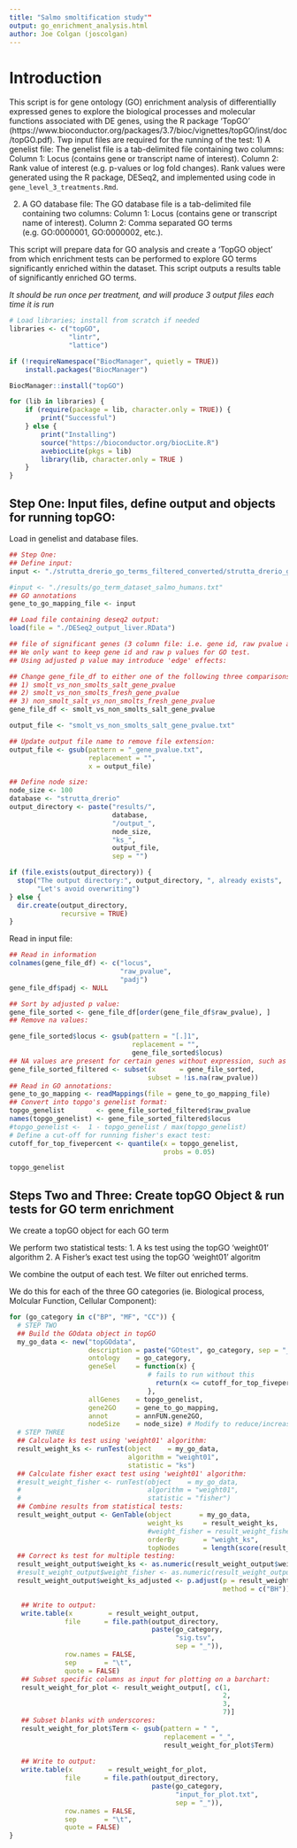 ```yaml
---
title: "Salmo smoltification study""
output: go_enrichment_analysis.html
author: Joe Colgan (joscolgan)  
---
```


# Introduction
This script is for gene ontology (GO) enrichment analysis of differentiallly expressed genes to explore the biological processes and molecular functions associated with DE genes, using the R package 'TopGO' (https://www.bioconductor.org/packages/3.7/bioc/vignettes/topGO/inst/doc/topGO.pdf).
Twp input files are required for the running of the test:
1) A genelist file:
The genelist file is a tab-delimited file containing two columns:
Column 1: Locus (contains gene or transcript name of interest).
Column 2: Rank value of interest (e.g. p-values or log fold changes).
Rank values were generated using the R package, DESeq2, and implemented using code in ```gene_level_3_treatments.Rmd```.

2) A GO database file:
The GO database file is a tab-delimited file containing two columns:
Column 1: Locus (contains gene or transcript name of interest).
Column 2: Comma separated GO terms (e.g. GO:0000001, GO:0000002, etc.).

This script will prepare data for GO analysis and create a 'TopGO object' from which enrichment tests can be performed to explore GO terms significantly enriched within the dataset.
This script outputs a results table of significantly enriched GO terms.

*It should be run once per treatment, and will produce 3 output files each time it is run*

```r
# Load libraries; install from scratch if needed
libraries <- c("topGO",
               "lintr",
               "lattice")

if (!requireNamespace("BiocManager", quietly = TRUE))
    install.packages("BiocManager")

BiocManager::install("topGO")

for (lib in libraries) {
    if (require(package = lib, character.only = TRUE)) {
        print("Successful")
    } else {
        print("Installing")
        source("https://bioconductor.org/biocLite.R")
        avebiocLite(pkgs = lib)
        library(lib, character.only = TRUE )
    }
}
```

## Step One: Input files, define output and objects for running topGO:
Load in genelist and database files.


```r
## Step One:
## Define input:
input <- "./strutta_drerio_go_terms_filtered_converted/strutta_drerio_go_terms_filtered_converted.txt"

#input <- "./results/go_term_dataset_salmo_humans.txt"
## GO annotations
gene_to_go_mapping_file <- input

## Load file containing deseq2 output:
load(file = "./DESeq2_output_liver.RData")

## file of significant genes (3 column file: i.e. gene id, raw pvalue and adjusted p value) file:
## We only want to keep gene id and raw p values for GO test.
## Using adjusted p value may introduce 'edge' effects:

## Change gene_file_df to either one of the following three comparisons:
## 1) smolt_vs_non_smolts_salt_gene_pvalue
## 2) smolt_vs_non_smolts_fresh_gene_pvalue
## 3) non_smolt_salt_vs_non_smolts_fresh_gene_pvalue
gene_file_df <- smolt_vs_non_smolts_salt_gene_pvalue

output_file <- "smolt_vs_non_smolts_salt_gene_pvalue.txt"

## Update output file name to remove file extension:
output_file <- gsub(pattern = "_gene_pvalue.txt",
                    replacement = "",
                    x = output_file)

## Define node size:
node_size <- 100
database <- "strutta_drerio"
output_directory <- paste("results/",
                          database,
                          "/output_",
                          node_size,
                          "ks_",
                          output_file,
                          sep = "")

if (file.exists(output_directory)) {
  stop("The output directory:", output_directory, ", already exists",
       "Let's avoid overwriting")
} else {
  dir.create(output_directory,
             recursive = TRUE)
}
```

Read in input file:

```r
## Read in information
colnames(gene_file_df) <- c("locus",
                            "raw_pvalue",
                            "padj")
gene_file_df$padj <- NULL

## Sort by adjusted p value:
gene_file_sorted <- gene_file_df[order(gene_file_df$raw_pvalue), ]
## Remove na values:

gene_file_sorted$locus <- gsub(pattern = "[.]1",
                               replacement = "",
                               gene_file_sorted$locus)
## NA values are present for certain genes without expression, such as tRNAs:
gene_file_sorted_filtered <- subset(x      = gene_file_sorted,
                                   subset = !is.na(raw_pvalue))
## Read in GO annotations:
gene_to_go_mapping <- readMappings(file = gene_to_go_mapping_file)
## Convert into topgo's genelist format:
topgo_genelist        <- gene_file_sorted_filtered$raw_pvalue
names(topgo_genelist) <- gene_file_sorted_filtered$locus
#topgo_genelist <-  1 - topgo_genelist / max(topgo_genelist)
# Define a cut-off for running fisher's exact test:
cutoff_for_top_fivepercent <- quantile(x = topgo_genelist,
                                       probs = 0.05)

topgo_genelist
```

## Steps Two and Three: Create topGO Object & run tests for GO term enrichment

We create a topGO object for each GO term

We perform two statistical tests:
1. A ks test using the topGO 'weight01' algorithm
2. A Fisher's exact test using the topGO 'weight01' algoritm

We combine the output of each test.
We filter out enriched terms.

We do this for each of the three GO categories (ie. Biological process, Molcular Function, Cellular Component):

```r
for (go_category in c("BP", "MF", "CC")) {
  # STEP TWO
  ## Build the GOdata object in topGO
  my_go_data <- new("topGOdata",
                    description = paste("GOtest", go_category, sep = "_"),
                    ontology    = go_category,
                    geneSel     = function(x) {
                                   # fails to run without this
                                     return(x <= cutoff_for_top_fivepercent)
                                   },
                    allGenes    = topgo_genelist,
                    gene2GO     = gene_to_go_mapping,
                    annot       = annFUN.gene2GO,
                    nodeSize    = node_size) # Modify to reduce/increase stringency.
  # STEP THREE
  ## Calculate ks test using 'weight01' algorithm:
  result_weight_ks <- runTest(object    = my_go_data,
                              algorithm = "weight01",
                              statistic = "ks")
  ## Calculate fisher exact test using 'weight01' algorithm:
  #result_weight_fisher <- runTest(object    = my_go_data,
  #                                algorithm = "weight01",
  #                                statistic = "fisher")
  ## Combine results from statistical tests:
  result_weight_output <- GenTable(object       = my_go_data,
                                   weight_ks     = result_weight_ks,
                                   #weight_fisher = result_weight_fisher,
                                   orderBy       = "weight_ks",
                                   topNodes      = length(score(result_weight_ks)))
  ## Correct ks test for multiple testing:
  result_weight_output$weight_ks <- as.numeric(result_weight_output$weight_ks)
  #result_weight_output$weight_fisher <- as.numeric(result_weight_output$weight_fisher)
  result_weight_output$weight_ks_adjusted <- p.adjust(p = result_weight_output$weight_ks,
                                                      method = c("BH"))

   ## Write to output:
   write.table(x         = result_weight_output,
              file      = file.path(output_directory,
                                    paste(go_category,
                                          "sig.tsv",
                                          sep = "_")),
              row.names = FALSE,
              sep       = "\t",
              quote = FALSE)
   ## Subset specific columns as input for plotting on a barchart:
   result_weight_for_plot <- result_weight_output[, c(1,
                                                      2,
                                                      3,
                                                      7)]
   ## Subset blanks with underscores:
   result_weight_for_plot$Term <- gsub(pattern = " ",
                                       replacement = "_",
                                       result_weight_for_plot$Term)
   
   ## Write to output:
   write.table(x         = result_weight_for_plot,
              file      = file.path(output_directory,
                                    paste(go_category,
                                          "input_for_plot.txt",
                                          sep = "_")),
              row.names = FALSE,
              sep       = "\t",
              quote = FALSE)
}
```
